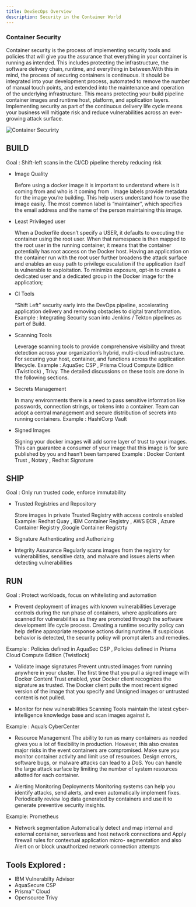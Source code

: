 ```yaml
---
title: DevSecOps Overview
description: Security in the Container World
---
```


### Container Security 
Container security is the process of implementing security tools and policies that will give you the assurance that everything in your container is running as intended. 
This includes protecting the infrastructure, the software delivery chain, runtime, and everything in between.With this in mind, the process of securing containers is continuous. 
It should be integrated into your development process, automated to remove the number of manual touch points, and extended into the maintenance and operation of the underlying infrastructure. 
This means protecting your build pipeline container images and runtime host, platform, and application layers. 
Implementing security as part of the continuous delivery life cycle means your business will mitigate risk and reduce vulnerabilities across an ever-growing attack surface.

![Container Securirty ]( images/ContainerSecurity.png "Security Aspects for Container")

## BUILD
Goal : Shift-left scans in the CI/CD pipeline thereby reducing risk

- Image Quality 
  
  Before using a docker image it is important to understand where is it coming from and who is it coming from .
  Image labels provide metadata for the image you’re building. This help users understand how to use the image easily. 
  The most common label is “maintainer”, which specifies the email address and the name of the person maintaining this image.

- Least Privileged user
  
  When a Dockerfile doesn’t specify a USER, it defaults to executing the container using the root user. 
  When that namespace is then mapped to the root user in the running container, it means that the container potentially has root access on the Docker host. 
  Having an application on the container run with the root user further broadens the attack surface and enables an easy path to privilege escalation 
  if the application itself is vulnerable to exploitation.
  To minimize exposure, opt-in to create a dedicated user and a dedicated group in the Docker image for the application;

- CI Tools

  “Shift Left” security early into the DevOps pipeline, accelerating application delivery and removing obstacles to digital transformation.
  Example : Integrating Security scan into Jenkins / Tekton pipelines as part of Build.

- Scanning Tools 
  
  Leverage scanning tools to provide comprehensive visibility and threat detection across your organization’s hybrid, multi-cloud infrastructure.
  For securing your host, container, and functions across the application lifecycle.
  Example :  AquaSec CSP , Prisma Cloud Compute Edition (Twistlock) , Trivy. The detailed discussions on these tools are done in the following sections.

- Secrets Management 
  
  In many environments there is a need to pass sensitive information like passwords, connection strings, or tokens into a container. 
  Team can adopt a central management and secure distribution of secrets into running containers.
  Example : HashiCorp Vault 

- Signed Images 
  
  Signing your docker images will add some layer of trust to your images. 
  This can guarantee a consumer of your image that this image is for sure published by you and hasn’t been tampered
  Example : Docker Content Trust , Notary , Redhat Signature

## SHIP
Goal : Only run trusted code, enforce immutability

- Trusted Registries and Repository 

  Store images in private Trusted Registry with access controls enabled 
  Example: Redhat Quay , IBM Container Registry , AWS ECR , Azure Container Registry ,Google Container Registrty 

- Signature Authenticating and Authorizing

- Integrity Assurance
  Regularly scans images from the registry for vulnerabilities, sensitive data, and malware and issues alerts when detecting vulnerabilities


## RUN
Goal : Protect workloads, focus on whitelisting and automation

- Prevent deployment of images  with known vulnerabilities
Leverage controls  during the  run phase of containers, where applications are scanned for vulnerabilities as they are promoted through the software development life cycle process.
Creating a runtime security policy can help define appropriate response actions during runtime. If suspicious behavior is detected, the security policy will prompt alerts and remedies.

Example :  Policies defined in AquaSec CSP , Policies defined in Prisma Cloud Compute Edition (Twistlock) 

- Validate image signatures
Prevent untrusted images from running anywhere in your cluster.
The first time that you pull a signed image with Docker Content Trust enabled, your Docker client recognizes the signature as trusted. 
The Docker client pulls the most recent signed version of the image that you specify and Unsigned images or untrusted content is not pulled.

- Monitor for new vulnerabilities
Scanning Tools maintain  the latest cyber-intelligence knowledge base and scan images against it.

Example : Aqua’s CyberCenter 

- Resource Management
The ability to run as many containers as needed gives you a lot of flexibility in production. 
However, this also creates major risks in the event containers are compromised. Make sure you monitor container activity and limit use of resources. 
Design errors, software bugs, or malware attacks can lead to a DoS. You can handle the large attack surface by limiting the number of system resources allotted for each container.

- Alerting Monitoring Deployments
Monitoring systems can help you identify attacks, send alerts, and even automatically implement fixes. 
Periodically review log data generated by containers and use it to generate preventive security insights.

Example: Prometheus

- Network segmentation
 Automatically detect and map internal and external container, serverless and host network connections and Apply firewall rules for contextual application micro- segmentation
 and also Alert on or block unauthorized network connection attempts

## Tools Explored :
- IBM Vulnerabilty Advisor
- AquaSecure CSP
- Prisma™ Cloud
- Opensource Trivy

